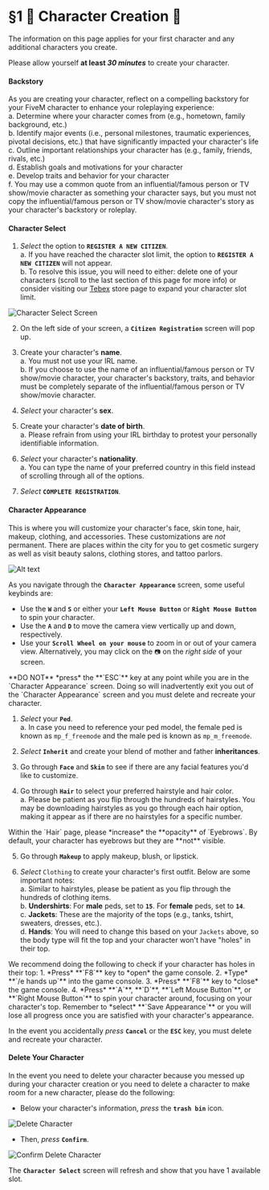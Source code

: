 
# §1 👩 Character Creation 👨

<Callout type="info">
The information on this page applies for your first character and any additional characters you create.

Please allow yourself **at least *30 minutes*** to create your character.
</Callout>

#### **Backstory**

As you are creating your character, reflect on a compelling backstory for your FiveM character to enhance your roleplaying experience:\
a. Determine where your character comes from (e.g., hometown, family background, etc.)\
b. Identify major events (i.e., personal milestones, traumatic experiences, pivotal decisions, etc.) that have significantly impacted your character's life \
c. Outline important relationships your character has (e.g., family, friends, rivals, etc.)\
d. Establish goals and motivations for your character\
e. Develop traits and behavior for your character\
f. You may use a common quote from an influential/famous person or TV show/movie character as something your character says, but you must not copy the influential/famous person or TV show/movie character's story as your character's backstory or roleplay.

#### **Character Select**

1. *Select* the option to **`REGISTER A NEW CITIZEN`**.\
a. If you have reached the character slot limit, the option to **`REGISTER A NEW CITIZEN`** will not appear.  
b. To resolve this issue, you will need to either: delete one of your characters (scroll to the last section of this page for more info) or consider visiting our [Tebex](https://store.renegaderp.net) store page to expand your character slot limit.

<Image src="https://r2.fivemanage.com/image/Px0o79Q2FMAq.png" alt="Character Select Screen" width={300} height={200} />

2. On the left side of your screen, a **`Citizen Registration`** screen will pop up.

3. Create your character's **name**.\
a. You must not use your IRL name.\
b. If you choose to use the name of an influential/famous person or TV show/movie character, your character's backstory, traits, and behavior must be completely separate of the influential/famous person or TV show/movie character. 

4. *Select* your character's **sex**.

5. Create your character's **date of birth**.\
a. Please refrain from using your IRL birthday to protest your personally identifiable information.

6. *Select* your character's **nationality**.\
a. You can type the name of your preferred country in this field instead of scrolling through all of the options.

7. *Select* **`COMPLETE REGISTRATION`**.

#### **Character Appearance**

This is where you will customize your character's face, skin tone, hair, makeup, clothing, and accessories. These customizations are *not* permanent. There are places within the city for you to get cosmetic surgery as well as visit beauty salons, clothing stores, and tattoo parlors.

![Alt text](https://r2.fivemanage.com/image/w1N2ubLRKJjx.png "Character Appearance Screen")

As you navigate through the **`Character Appearance`** screen, some useful keybinds are:
- Use the **`W`** and **`S`** or either your **`Left Mouse Button`** or **`Right Mouse Button`** to spin your character.
- Use the **`A`** and **`D`** to move the camera view vertically up and down, respectively. 
- Use your **`Scroll Wheel on your mouse`** to zoom in or out of your camera view. Alternatively, you may click on the `📷` on the *right side* of your screen.

<Callout type="error">
**DO NOT** *press* the **`ESC`** key at any point while you are in the `Character Appearance` screen. Doing so will inadvertently exit you out of the `Character Appearance` screen and you must delete and recreate your character.
</Callout>

1. *Select* your **`Ped`**.\
a. In case you need to reference your ped model, the female ped is known as `mp_f_freemode` and the male ped is known as `mp_m_freemode`.

2. *Select* **`Inherit`** and create your blend of mother and father **inheritances**.

3. Go through **`Face`** and **`Skin`** to see if there are any facial features you'd like to customize.

4. Go through **`Hair`** to select your preferred hairstyle and hair color.\
a. Please be patient as you flip through the hundreds of hairstyles. You may be downloading hairstyles as you go through each hair option, making it appear as if there are no hairstyles for a specific number.

<Callout type="default">
Within the `Hair` page, please *increase* the **opacity** of `Eyebrows`. By default, your character has eyebrows but they are **not** visible.
</Callout>

5. Go through **`Makeup`** to apply makeup, blush, or lipstick.

6. *Select* `Clothing` to create your character's first outfit. Below are some important notes:\
a. Similar to hairstyles, please be patient as you flip through the hundreds of clothing items.\
b. **Undershirts**: For **male** peds, set to **`15`**. For **female** peds, set to **`14`**.\
c. **Jackets**: These are the majority of the tops (e.g., tanks, tshirt, sweaters, dresses, etc.).\
d. **Hands**: You will need to change this based on your `Jackets` above, so the body type will fit the top and your character won't have "holes" in their top.

<Callout type="default">
We recommend doing the following to check if your character has holes in their top:
1. *Press* **`F8`** key to *open* the game console.
2. *Type* **`/e hands up`** into the game console.
3. *Press* **`F8`** key to *close* the game console.
4. *Press* **`A`**, **`D`**, **`Left Mouse Button`**, or **`Right Mouse Button`** to spin your character around, focusing on your character's top.
</Callout>

<Callout type="warning">
Remember to *select* **`Save Appearance`** or you will lose all progress once you are satisfied with your character's appearance. 

In the event you accidentally *press* **`Cancel`** or the **`ESC`** key, you must delete and recreate your character.
</Callout>

#### **Delete Your Character**

In the event you need to delete your character because you messed up during your character creation or you need to delete a character to make room for a new character, please do the following:
- Below your character's information, *press* the **`trash bin`** icon.

<Image src="https://r2.fivemanage.com/image/sQkmL9WfEueb.png" alt="Delete Character" width={300} height={200} />

- Then, *press* **`Confirm`**.

<Image src="https://r2.fivemanage.com/image/iKfmSL1rQtbC.png" alt="Confirm Delete Character" width={300} height={200} />

The **`Character Select`** screen will refresh and show that you have 1 available slot. 